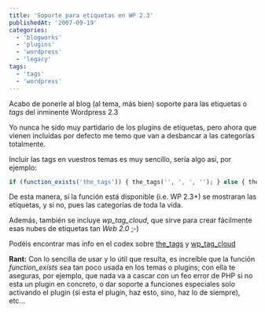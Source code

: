 ```yaml
---
title: 'Soporte para etiquetas en WP 2.3'
publishedAt: '2007-09-19'
categories:
  - 'blogworks'
  - 'plugins'
  - 'wordpress'
  - 'legacy'
tags:
  - 'tags'
  - 'wordpress'
---
```


Acabo de ponerle al blog (al tema, más bien) soporte para las etiquetas o _tags_ del inminente Wordpress 2.3

Yo nunca he sido muy partidario de los plugins de etiquetas, pero ahora que vienen incluidas por defecto me temo que van a desbancar a las categorías totalmente.

Incluir las tags en vuestros temas es muy sencillo, sería algo así, por ejemplo:

```php
if (function_exists('the_tags')) { the_tags('', ', ', ''); } else { the_category(', '); }
```

De esta manera, si la función está disponible (i.e. WP 2.3+) se mostraran las etiquetas, y si no, pues las categorías de toda la vida.

Además, también se incluye _wp_tag_cloud_, que sirve para crear fácilmente esas nubes de etiquetas tan _Web 2.0_ ;-)

Podéis encontrar mas info en el codex sobre [the_tags](http://codex.wordpress.org/Template_Tags/the_tags) y [wp_tag_cloud](http://codex.wordpress.org/Template_Tags/wp_tag_cloud)

**Rant:** Con lo sencilla de usar y lo útil que resulta, es increíble que la función _function_exists_ sea tan poco usada en los temas o plugins; con ella te aseguras, por ejemplo, que nada va a cascar con un feo error de PHP si no esta un plugin en concreto, o dar soporte a funciones especiales solo activando el plugin (si esta el plugin, haz esto, sino, haz lo de siempre), etc...
